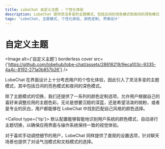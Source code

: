 ```yaml
---
title: LobeChat 自定义主题 - 个性化体验
description: LobeChat 提供灵活多变的主题模式，包括日间的亮色模式和夜间的深色模式，以及颜色定制选项，让用户根据喜好调整应用的主题色彩。
tags: 'LobeChat, 主题模式, 个性化体验, 颜色定制, 界面设计'
---
```


# 自定义主题

<Image alt={'自定义主题'} borderless cover src={'https://github.com/lobehub/lobe-chat/assets/28616219/9eca103c-9335-4a4c-8192-271a0b857b26'} />

LobeChat 在界面设计上十分考虑用户的个性化体验，因此引入了灵活多变的主题模式，其中包括日间的亮色模式和夜间的深色模式。

除了主题模式的切换，我们还提供了一系列的颜色定制选项，允许用户根据自己的喜好来调整应用的主题色彩。无论是想要沉稳的深蓝，还是希望活泼的桃粉，或者是专业的灰白，用户都能够在 LobeChat 中找到匹配自己风格的颜色选择。

<Callout type={'tip'}>
  默认配置能够智能地识别用户系统的颜色模式，自动进行主题切换，以确保应用界面与操作系统保持一致的视觉体验。
</Callout>

对于喜欢手动调控细节的用户，LobeChat 同样提供了直观的设置选项，针对聊天场景也提供了对话气泡模式和文档模式的选择。
